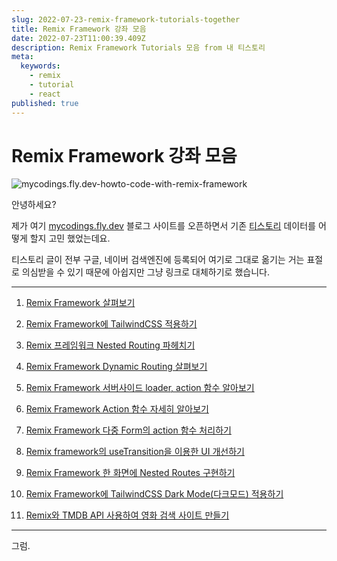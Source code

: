 ```yaml
---
slug: 2022-07-23-remix-framework-tutorials-together
title: Remix Framework 강좌 모음
date: 2022-07-23T11:00:39.409Z
description: Remix Framework Tutorials 모음 from 내 티스토리
meta:
  keywords:
    - remix
    - tutorial
    - react
published: true
---
```


# Remix Framework 강좌 모음

![mycodings.fly.dev-howto-code-with-remix-framework](https://blogger.googleusercontent.com/img/a/AVvXsEjg5h8WqvDMWiyPSJF4xvbG2QUwjCIVLeQlkV1SxGNxYlYxU3_kYeVAeghNNg1gycbmJfi_YO4ewhLMiGcUxxab1ylxHkbKLJSLxvNBw4SYVwLtWIpoY6kEdyUpceTk8Jb2y7gFqFqzZO2lEqWBquiREWyyjr2TSaANzyQys69nywDLFRkCxhle5vnZ)

안녕하세요?

제가 여기 [mycodings.fly.dev](https://mycodings.fly.dev) 블로그 사이트를 오픈하면서 기존 [티스토리](https://cpro95.tistory.com) 데이터를 어떻게 할지 고민 했었는데요.

티스토리 글이 전부 구글, 네이버 검색엔진에 등록되어 여기로 그대로 옮기는 거는 표절로 의심받을 수 있기 때문에 아쉽지만 그냥 링크로 대체하기로 했습니다.

---

1. [Remix Framework 살펴보기](https://cpro95.tistory.com/673)

2. [Remix Framework에 TailwindCSS 적용하기](https://cpro95.tistory.com/674)

3. [Remix 프레임워크 Nested Routing 파헤치기](https://cpro95.tistory.com/680)

4. [Remix Framework Dynamic Routing 살펴보기](https://cpro95.tistory.com/681)

5. [Remix Framework 서버사이드 loader, action 함수 알아보기](https://cpro95.tistory.com/682)

6. [Remix Framework Action 함수 자세히 알아보기](https://cpro95.tistory.com/683)

7. [Remix Framework 다중 Form의 action 함수 처리하기](https://cpro95.tistory.com/684)

8. [Remix framework의 useTransition을 이용한 UI 개선하기](https://cpro95.tistory.com/685)

9. [Remix Framework 한 화면에 Nested Routes 구현하기](https://cpro95.tistory.com/687)

10. [Remix Framework에 TailwindCSS Dark Mode(다크모드) 적용하기](https://cpro95.tistory.com/691)

11. [Remix와 TMDB API 사용하여 영화 검색 사이트 만들기](https://cpro95.tistory.com/694)

---

그럼.